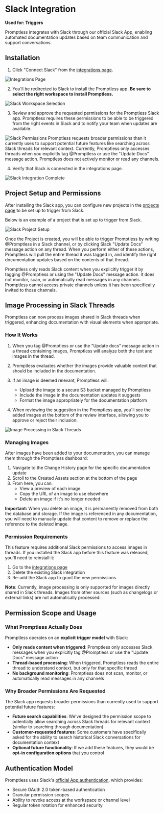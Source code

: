 # Slack Integration

**Used for: Triggers**

Promptless integrates with Slack through our official Slack App, enabling automated documentation updates based on team communication and support conversations.

## Installation

1. Click "Connect Slack" from the [integrations page](https://app.gopromptless.ai/integrations).
<Frame>
  <img src="../assets/integrations-blank.png" alt="Integrations Page" />
</Frame>

2. You'll be redirected to Slack to install the Promptless app. **Be sure to select the right workspace to install Promptless.**
<Frame>
  <img src="../assets/workspace-select.png" alt="Slack Workspace Selection" />
</Frame>

3. Review and approve the requested permissions for the Promptless Slack app. Promptless requires these permissions to be able to be triggered from the right events in Slack and to notify your team when updates are available.
<Frame>
  <img src="../assets/slack-permissions.png" alt="Slack Permissions" />
</Frame>

<Info title="Understanding Slack Permissions">
  Promptless requests broader permissions than it currently uses to support potential future features like searching across Slack threads for relevant context. Currently, Promptless only accesses threads when you explicitly tag @Promptless or use the "Update Docs" message action. Promptless does not actively monitor or read any channels.
</Info>

4. Verify that Slack is connected in the integrations page.
<Frame>
  <img src="../assets/integrations-complete.png" alt="Slack Integration Complete" />
</Frame>

## Project Setup and Permissions

After installing the Slack app, you can configure new projects in the [projects page](https://app.gopromptless.ai/projects) to be set up to trigger from Slack. 

Below is an example of a project that is set up to trigger from Slack. 

<Frame>
  <img src="../assets/slack-project.png" alt="Slack Project Setup" />
</Frame>

Once the Project is created, you will be able to trigger Promptless by writing @Promptless in a Slack channel, or by clicking Slack "Update Docs" message action on any thread. When you perform either of these actions, Promptless will pull the entire thread it was tagged in, and identify the right documentation updates based on the contents of that thread. 

<Warning title="Privacy and Channel Access">
  Promptless only reads Slack content when you explicitly trigger it by tagging @Promptless or using the "Update Docs" message action. It does not monitor, scan, or automatically read messages in any channels. Promptless cannot access private channels unless it has been specifically invited to those channels.
</Warning> 

## Image Processing in Slack Threads

Promptless can now process images shared in Slack threads when triggered, enhancing documentation with visual elements when appropriate.

### How It Works

1. When you tag @Promptless or use the "Update docs" message action in a thread containing images, Promptless will analyze both the text and images in the thread.

2. Promptless evaluates whether the images provide valuable context that should be included in the documentation.

3. If an image is deemed relevant, Promptless will:
   - Upload the image to a secure S3 bucket managed by Promptless
   - Include the image in the documentation updates it suggests
   - Format the image appropriately for the documentation platform

4. When reviewing the suggestion in the Promptless app, you'll see the added images at the bottom of the review interface, allowing you to approve or reject their inclusion.

<Frame>
  <img src="https://promptless-customer-doc-assets.s3.amazonaws.com/docs-images/org_2lvkgU9erOFxYhtEVVC0ymPrPdF/d73f2ccf-8711-46a6-a558-b5a0da20bc51-slack-image-support.png" alt="Image Processing in Slack Threads" />
</Frame>

### Managing Images

After images have been added to your documentation, you can manage them through the Promptless dashboard:

1. Navigate to the Change History page for the specific documentation update
2. Scroll to the Created Assets section at the bottom of the page
3. From here, you can:
   - View a preview of each image
   - Copy the URL of an image to use elsewhere
   - Delete an image if it's no longer needed

**Important:** When you delete an image, it is permanently removed from both the database and storage. If the image is referenced in any documentation, you will need to manually update that content to remove or replace the reference to the deleted image.

### Permission Requirements

This feature requires additional Slack permissions to access images in threads. If you installed the Slack app before this feature was released, you'll need to reinstall it:

1. Go to the [integrations page](https://app.gopromptless.ai/integrations)
2. Delete the existing Slack integration
3. Re-add the Slack app to grant the new permissions

**Note:** Currently, image processing is only supported for images directly shared in Slack threads. Images from other sources (such as changelogs or external links) are not automatically processed.

## Permission Scope and Usage

### What Promptless Actually Does

Promptless operates on an **explicit trigger model** with Slack:

- **Only reads content when triggered**: Promptless only accesses Slack messages when you explicitly tag @Promptless or use the "Update Docs" message action
- **Thread-based processing**: When triggered, Promptless reads the entire thread to understand context, but only for that specific thread
- **No background monitoring**: Promptless does not scan, monitor, or automatically read messages in any channels

### Why Broader Permissions Are Requested

The Slack app requests broader permissions than currently used to support potential future features:

- **Future search capabilities**: We've designed the permission scope to potentially allow searching across Slack threads for relevant context (similar to searching through documentation)
- **Customer-requested features**: Some customers have specifically asked for the ability to search historical Slack conversations for documentation context
- **Optional future functionality**: If we add these features, they would be **opt-in configuration options** that you control

## Authentication Model

Promptless uses Slack's [official App authentication](https://api.slack.com/authentication), which provides:

- Secure OAuth 2.0 token-based authentication
- Granular permission scopes
- Ability to revoke access at the workspace or channel level
- Regular token rotation for enhanced security

